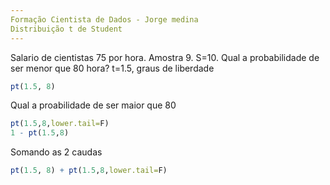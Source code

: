 ```yaml
---
Formação Cientista de Dados - Jorge medina
Distribuição t de Student
---
```

Salario de cientistas 75 por hora. Amostra 9. S=10. Qual a probabilidade de ser menor que 80 hora?
t=1.5, graus de liberdade
```r
pt(1.5, 8)
```
Qual a proabilidade de ser maior que 80
```r
pt(1.5,8,lower.tail=F)
1 - pt(1.5,8)
```
Somando as 2 caudas
```r
pt(1.5, 8) + pt(1.5,8,lower.tail=F)
```
